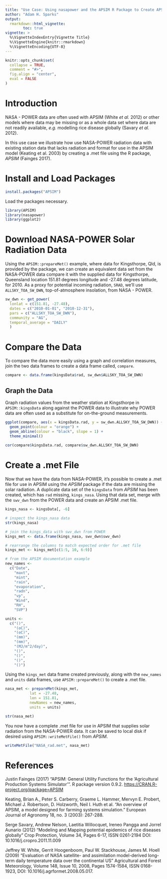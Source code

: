 ```yaml
---
title: "Use Case: Using nasapower and the APSIM R Package to Create APSIM .met Files"
author: "Adam H. Sparks"
output:
  rmarkdown::html_vignette:
        toc: true
vignette: >
  %\VignetteIndexEntry{Vignette Title}
  %\VignetteEngine{knitr::rmarkdown}
  %\VignetteEncoding{UTF-8}
---
```


```r
knitr::opts_chunk$set(
  collapse = TRUE,
  comment = "#>",
  fig.align = "center",
  eval = FALSE
)
```

# Introduction

NASA - POWER data are often used with APSIM (White _et al._ 2012) or other
models where data may be missing or as a whole data set where data are not
readily available, _e.g._ modelling rice disease globally (Savary _et al._
2012).

In this use case we illustrate how use NASA-POWER radiation data with existing
station data that lacks radiation and format for use in the APSIM model (Keating
et al. 2003) by creating a .met file using the R package, _APSIM_
(Fainges 2017).

# Install and Load Packages

```r
install.packages("APSIM")
```

Load the packages necessary.

```r
library(APSIM)
library(nasapower)
library(ggplot2)
```

# Download NASA-POWER Solar Radiation Data

Using the `APSIM::prepareMet()` example, where data for Kingsthorpe, Qld,
is provided by the package, we can create an equivalent data set from the 
NASA-POWER data compare it with the supplied data for Kingsthorpe, Queensland
location 151.81 degrees longitude and -27.48 degrees latitude, for 2010. As a
proxy for potential incoming radiation, `SRAD`, we'll use `ALLSKY_TOA_SW_DWN`,
top-of-atmosphere insolation, from NASA - POWER.

```r
sw_dwn <- get_power(
  lonlat = c(151.81, -27.48),
  dates = c("2010-01-01", "2010-12-31"),
  pars = c("ALLSKY_TOA_SW_DWN"),
  community = "AG",
  temporal_average = "DAILY"
  )
```

# Compare the Data

To compare the data more easily using a graph and correlation measures, join the
two data frames to create a data frame called, `compare`.

```r
compare <- data.frame(kingsData$rad, sw_dwn$ALLSKY_TOA_SW_DWN)
```

## Graph the Data

Graph radiation values from the weather station at Kingsthorpe in
`APSIM::kingsData` along against the POWER data to illustrate why POWER data are
often used as a substitute for on-the-ground measurements.

```r
ggplot(compare, aes(x = kingsData.rad, y = sw_dwn.ALLSKY_TOA_SW_DWN)) +
  geom_point(colour = "orange") +
  geom_abline(colour = "black", slope = 1) +
  theme_minimal()
  
cor(compare$kingsData.rad, compare$sw_dwn.ALLSKY_TOA_SW_DWN)
```

# Create a .met File

Now that we have the data from NASA-POWER, it's possible to create a .met file
for use in APSIM using the _APSIM_ package if the data are missing the solar
radiation. A duplicate data set of the `kingsData` from _APSIM_ has been
created, which has `rad` missing, `kings_nasa`. Using that data set, merge
with the `swv_dwn` from the POWER data and create an APSIM .met file.

```r
kings_nasa <- kingsData[, -6]
```

```r

# inspect the kings_nasa data
str(kings_nasa)

# join the kings_data with swv_dwn from POWER
kings_met <- data.frame(kings_nasa, swv_dwn$swv_dwn)

# rearrange the columns to match expected order for .met file
kings_met <- kings_met[c(1:5, 10, 6:9)]

# from the APSIM documentation example
new_names <-
  c("Date",
    "maxt",
    "mint",
    "rain",
    "evaporation",
    "radn",
    "vp",
    "Wind",
    "RH",
    "SVP")

units <-
  c("()",
    "(oC)",
    "(oC)",
    "(mm)",
    "(mm)",
    "(MJ/m^2/day)",
    "()",
    "()",
    "()",
    "()")
```

Using the `kings_met` data frame created previously, along with the `new_names`
and `units` data frames, use `APSIM::prepareMet()` to create a .met file.

```r
nasa_met <- prepareMet(kings_met,
           lat = -27.48,
           lon = 151.81,
           newNames = new_names,
           units = units)

str(nasa_met)
```

You now have a complete .met file for use in APSIM that supplies solar radiation
from the NASA-POWER data. It can be saved to local disk if desired using
`APSIM::writeMetFile()` from _APSIM_.

```r
writeMetFile("NASA_rad.met", nasa_met)
```

# References

Justin Fainges (2017) "APSIM: General Utility Functions for the 'Agricultural
Production Systems Simulator'". R package version 0.9.2.
<https://CRAN.R-project.org/package=APSIM>

Keating, Brian A., Peter S. Carberry, Graeme L. Hammer, Mervyn E. Probert,
Michael J. Robertson, D. Holzworth, Neil I. Huth et al. "An overview of APSIM,
a model designed for farming systems simulation." European Journal of Agronomy
18, no. 3 (2003): 267-288.

Serge Savary, Andrew Nelson, Laetitia Willocquet, Ireneo Pangga and Jorrel
Aunario (2012) "Modeling and Mapping potential epidemics of rice diseases
globally" Crop Protection, Volume 34, Pages 6-17, ISSN 0261-2194 DOI:
10.1016/j.cropro.2011.11.009

Jeffrey W. White, Gerrit Hoogenboom, Paul W. Stackhouse, James M. Hoell (2009)
"Evaluation of NASA satellite- and assimilation model-derived long-term daily
temperature data over the continental US" Agricultural and Forest
Meteorology, Volume 148, Issue 10, 2008, Pages 1574-1584, ISSN 0168-1923, DOI:
10.1016/j.agrformet.2008.05.017.
